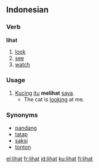 ==Indonesian==

===Verb===
'''lihat'''

# [[look]]
# [[see]]
# [[watch]]

===Usage===
{{rfc-header|Usage}}
# [[kucing|Kucing]] [[itu]] '''melihat''' [[saya]].
#* The cat is [[look]]ing at me.

===Synonyms===
* [[pandang]]
* [[tatap]]
* [[saksi]]
* [[tonton]]

[[el:lihat]]
[[fr:lihat]]
[[id:lihat]]
[[ku:lihat]]
[[fi:lihat]]